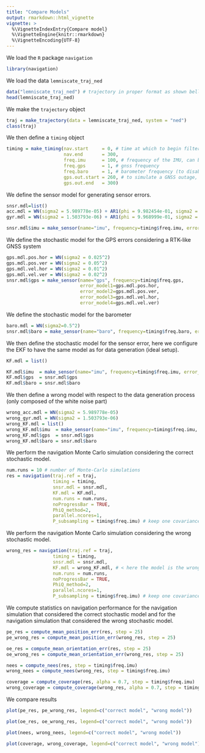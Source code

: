 ```yaml
---
title: "Compare Models"
output: rmarkdown::html_vignette
vignette: >
  %\VignetteIndexEntry{Compare model}
  %\VignetteEngine{knitr::rmarkdown}
  %\VignetteEncoding{UTF-8}
---
```


We load the `R` package `navigation`
```r
library(navigation)
```

We load the data `lemniscate_traj_ned`
```r
data("lemniscate_traj_ned") # trajectory in proper format as shown bellow
head(lemniscate_traj_ned)
```

We make the `trajectory` object
```r
traj = make_trajectory(data = lemniscate_traj_ned, system = "ned")
class(traj)
```
We then define a `timing` object
```r
timing = make_timing(nav.start     = 0, # time at which to begin filtering
                     nav.end       = 300, 
                     freq.imu      = 100, # frequency of the IMU, can be slower wrt trajectory frequency
                     freq.gps      = 1, # gnss frequency
                     freq.baro     = 1, # barometer frequency (to disable, put it very low, e.g. 1e-5)
                     gps.out.start = 260, # to simulate a GNSS outage, set a time before nav.end
                     gps.out.end   = 300)
```


We define the sensor model for generating sensor errors.
```r
snsr.mdl=list()
acc.mdl = WN(sigma2 = 5.989778e-05) + AR1(phi = 9.982454e-01, sigma2 = 1.848297e-10) + AR1(phi = 9.999121e-01, sigma2 = 2.435414e-11) + AR1(phi = 9.999998e-01, sigma2 = 1.026718e-12)
gyr.mdl = WN(sigma2 = 1.503793e-06) + AR1(phi = 9.968999e-01, sigma2 = 2.428980e-11) + AR1(phi = 9.999001e-01, sigma2 = 1.238142e-12)

snsr.mdl$imu = make_sensor(name="imu", frequency=timing$freq.imu, error_model1=acc.mdl, error_model2=gyr.mdl)

```

We define the stochastic model for the GPS errors considering a RTK-like GNSS system
```r
gps.mdl.pos.hor = WN(sigma2 = 0.025^2)
gps.mdl.pos.ver = WN(sigma2 = 0.05^2)
gps.mdl.vel.hor = WN(sigma2 = 0.01^2)
gps.mdl.vel.ver = WN(sigma2 = 0.02^2)
snsr.mdl$gps = make_sensor(name="gps", frequency=timing$freq.gps,
                           error_model1=gps.mdl.pos.hor,
                           error_model2=gps.mdl.pos.ver,
                           error_model3=gps.mdl.vel.hor,
                           error_model4=gps.mdl.vel.ver)
```

We define the stochastic model for the barometer
```r
baro.mdl = WN(sigma2=0.5^2)
snsr.mdl$baro = make_sensor(name="baro", frequency=timing$freq.baro, error_model1=baro.mdl)
```


We then define the stochastic model for the sensor error, here we configure the EKF to have the same model as for data generation (ideal setup).
```r
KF.mdl = list()

KF.mdl$imu  = make_sensor(name="imu", frequency=timing$freq.imu, error_model1=acc.mdl, error_model2=gyr.mdl)
KF.mdl$gps  = snsr.mdl$gps
KF.mdl$baro = snsr.mdl$baro
```


We then define a wrong model with respect to the data generation process (only composed of the white noise part)

```r
wrong_acc.mdl = WN(sigma2 = 5.989778e-05)
wrong_gyr.mdl = WN(sigma2 = 1.503793e-06)
wrong_KF.mdl = list()
wrong_KF.mdl$imu  = make_sensor(name="imu", frequency=timing$freq.imu, error_model1=wrong_acc.mdl, error_model2=wrong_gyr.mdl)
wrong_KF.mdl$gps  = snsr.mdl$gps
wrong_KF.mdl$baro = snsr.mdl$baro
```


We perform the navigation Monte Carlo simulation considering the correct stochastic model.

```r
num.runs = 10 # number of Monte-Carlo simulations
res = navigation(traj.ref = traj,
                 timing = timing,
                 snsr.mdl = snsr.mdl,
                 KF.mdl = KF.mdl,
                 num.runs = num.runs,
                 noProgressBar = TRUE,
                 PhiQ_method=2,
                 parallel.ncores=1,
                 P_subsampling = timing$freq.imu) # keep one covariance every second
```


We perform the navigation Monte Carlo simulation considering the wrong stochastic model.
```r
wrong_res = navigation(traj.ref = traj,
                 timing = timing,
                 snsr.mdl = snsr.mdl,
                 KF.mdl = wrong_KF.mdl, # < here the model is the wrong one
                 num.runs = num.runs,
                 noProgressBar = TRUE,
                 PhiQ_method=2,
                 parallel.ncores=1,
                 P_subsampling = timing$freq.imu) # keep one covariance every second
```



We compute statistics on navigation performance for the navigation simulation that considered the correct stochastic model and for the navigation simulation that considered the wrong stochastic model.
```r
pe_res = compute_mean_position_err(res, step = 25)
pe_wrong_res = compute_mean_position_err(wrong_res, step = 25)

oe_res = compute_mean_orientation_err(res, step = 25)
oe_wrong_res = compute_mean_orientation_err(wrong_res, step = 25)
```


```r
nees = compute_nees(res, step = timing$freq.imu)
wrong_nees = compute_nees(wrong_res, step = timing$freq.imu)

coverage = compute_coverage(res, alpha = 0.7, step = timing$freq.imu)
wrong_coverage = compute_coverage(wrong_res, alpha = 0.7, step = timing$freq.imu)
```



We compare results
```r
plot(pe_res, pe_wrong_res, legend=c("correct model", "wrong model"))

plot(oe_res, oe_wrong_res, legend=c("correct model", "wrong model"))

plot(nees, wrong_nees, legend=c("correct model", "wrong model"))

plot(coverage, wrong_coverage, legend=c("correct model", "wrong model"))
```


